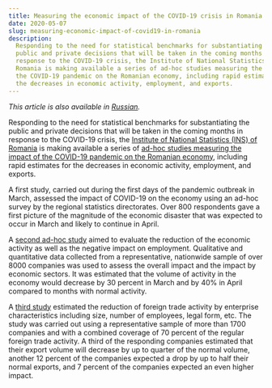 ```yaml
---
title: Measuring the economic impact of the COVID-19 crisis in Romania
date: 2020-05-07
slug: measuring-economic-impact-of-covid19-in-romania
description:
  Responding to the need for statistical benchmarks for substantiating the
  public and private decisions that will be taken in the coming months in
  response to the COVID-19 crisis, the Institute of National Statistics (INS) of
  Romania is making available a series of ad-hoc studies measuring the impact of
  the COVID-19 pandemic on the Romanian economy, including rapid estimates for
  the decreases in economic activity, employment, and exports.
---
```


_This article is also available in [Russian](./ru.pdf)._

Responding to the need for statistical benchmarks for substantiating the public
and private decisions that will be taken in the coming months in response to the
COVID-19 crisis, the
[Institute of National Statistics (INS) of Romania](https://insse.ro/cms/en) is
making available a series of
[ad-hoc studies measuring the impact of the COVID-19 pandemic on the Romanian economy](https://insse.ro/cms/en/covid-19-impactul-economic),
including rapid estimates for the decreases in economic activity, employment,
and exports.

A first study, carried out during the first days of the pandemic outbreak in
March, assessed the impact of COVID-19 on the economy using an ad-hoc survey by
the regional statistics directorates. Over 800 respondents gave a first picture
of the magnitude of the economic disaster that was expected to occur in March
and likely to continue in April.

A
[second ad-hoc study](https://insse.ro/cms/en/content/experimental-research-assessment-covid-19-impact-economic-environment-march-and-april-2020-0)
aimed to evaluate the reduction of the economic activity as well as the negative
impact on employment. Qualitative and quantitative data collected from a
representative, nationwide sample of over 8000 companies was used to assess the
overall impact and the impact by economic sectors. It was estimated that the
volume of activity in the economy would decrease by 30 percent in March and by
40% in April compared to months with normal activity.

A
[third study](https://insse.ro/cms/en/content/survey-impact-sars-cov2-volume-exports-and-imports-goods-march-2020-0)
estimated the reduction of foreign trade activity by enterprise characteristics
including size, number of employees, legal form, etc. The study was carried out
using a representative sample of more than 1700 companies and with a combined
coverage of 70 percent of the regular foreign trade activity. A third of the
responding companies estimated that their export volume will decrease by up to
quarter of the normal volume, another 12 percent of the companies expected a
drop by up to half their normal exports, and 7 percent of the companies expected
an even higher impact.
